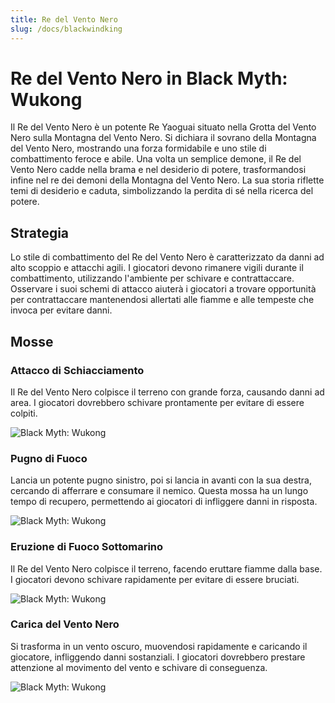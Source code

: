 ```yaml
---
title: Re del Vento Nero
slug: /docs/blackwindking
---
```


# Re del Vento Nero in Black Myth: Wukong

Il Re del Vento Nero è un potente Re Yaoguai situato nella Grotta del Vento Nero sulla Montagna del Vento Nero. Si dichiara il sovrano della Montagna del Vento Nero, mostrando una forza formidabile e uno stile di combattimento feroce e abile.
Una volta un semplice demone, il Re del Vento Nero cadde nella brama e nel desiderio di potere, trasformandosi infine nel re dei demoni della Montagna del Vento Nero. La sua storia riflette temi di desiderio e caduta, simbolizzando la perdita di sé nella ricerca del potere.

## Strategia

Lo stile di combattimento del Re del Vento Nero è caratterizzato da danni ad alto scoppio e attacchi agili. I giocatori devono rimanere vigili durante il combattimento, utilizzando l'ambiente per schivare e contrattaccare. Osservare i suoi schemi di attacco aiuterà i giocatori a trovare opportunità per contrattaccare mantenendosi allertati alle fiamme e alle tempeste che invoca per evitare danni.

## Mosse

### Attacco di Schiacciamento

Il Re del Vento Nero colpisce il terreno con grande forza, causando danni ad area. I giocatori dovrebbero schivare prontamente per evitare di essere colpiti.

<img src="https://image.informedainews.com/bwk1.gif" alt="Black Myth: Wukong"/>

### Pugno di Fuoco

Lancia un potente pugno sinistro, poi si lancia in avanti con la sua destra, cercando di afferrare e consumare il nemico. Questa mossa ha un lungo tempo di recupero, permettendo ai giocatori di infliggere danni in risposta.

<img src="https://image.informedainews.com/bwk2.gif" alt="Black Myth: Wukong"/>

### Eruzione di Fuoco Sottomarino

Il Re del Vento Nero colpisce il terreno, facendo eruttare fiamme dalla base. I giocatori devono schivare rapidamente per evitare di essere bruciati.

<img src="https://image.informedainews.com/bwk3.gif" alt="Black Myth: Wukong"/>

### Carica del Vento Nero

Si trasforma in un vento oscuro, muovendosi rapidamente e caricando il giocatore, infliggendo danni sostanziali. I giocatori dovrebbero prestare attenzione al movimento del vento e schivare di conseguenza.

<img src="https://image.informedainews.com/bwk4.gif" alt="Black Myth: Wukong"/>

